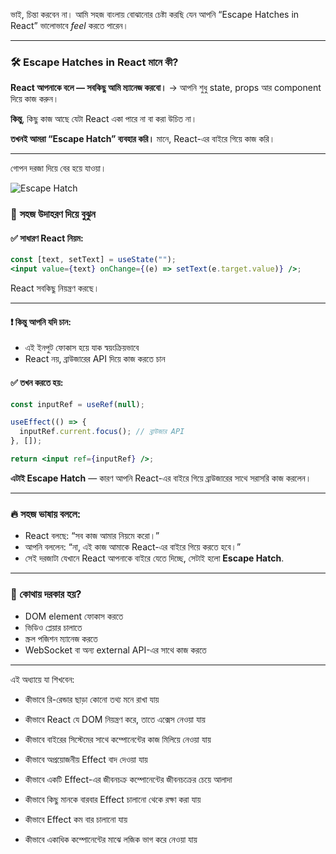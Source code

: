 ভাই, চিন্তা করবেন না। আমি সহজ বাংলায় বোঝানোর চেষ্টা করছি যেন আপনি “Escape Hatches in React” ভালোভাবে _feel_ করতে পারেন।

---

### 🛠️ **Escape Hatches in React** মানে কী?

**React আপনাকে বলে — সবকিছু আমি ম্যানেজ করবো।**
→ আপনি শুধু state, props আর component দিয়ে কাজ করুন।

**কিন্তু**, কিছু কাজ আছে যেটা React একা পারে না বা করা উচিত না।

**তখনই আমরা “Escape Hatch” ব্যবহার করি।**
মানে, React-এর বাইরে গিয়ে কাজ করি।

---

গোপন দরজা দিয়ে বের হয়ে যাওয়া।

<img src="/images/escape-hatches.png" alt="Escape Hatch" />

### 🎯 **সহজ উদাহরণ দিয়ে বুঝুন**

#### ✅ সাধারণ React নিয়ম:

```jsx
const [text, setText] = useState("");
<input value={text} onChange={(e) => setText(e.target.value)} />;
```

React সবকিছু নিয়ন্ত্রণ করছে।

---

#### ❗ কিন্তু আপনি যদি চান:

- এই ইনপুট ফোকাস হয়ে যাক স্বয়ংক্রিয়ভাবে
- React নয়, ব্রাউজারের API দিয়ে কাজ করতে চান

#### ✅ তখন করতে হয়:

```jsx
const inputRef = useRef(null);

useEffect(() => {
  inputRef.current.focus(); // ব্রাউজার API
}, []);

return <input ref={inputRef} />;
```

**এটাই Escape Hatch** — কারণ আপনি React-এর বাইরে গিয়ে ব্রাউজারের সাথে সরাসরি কাজ করলেন।

---

### 🔥 সহজ ভাষায় বললে:

- React বলছে: “সব কাজ আমার নিয়মে করো।”
- আপনি বললেন: “না, এই কাজ আমাকে React-এর বাইরে গিয়ে করতে হবে।”
- সেই দরজাটা যেখানে React আপনাকে বাইরে যেতে দিচ্ছে, সেটাই হলো **Escape Hatch**.

---

### 📌 কোথায় দরকার হয়?

- DOM element ফোকাস করতে
- ভিডিও প্লেয়ার চালাতে
- স্ক্রল পজিশন ম্যানেজ করতে
- WebSocket বা অন্য external API-এর সাথে কাজ করতে

---

এই অধ্যায়ে যা শিখবেন:

- কীভাবে রি-রেন্ডার ছাড়া কোনো তথ্য মনে রাখা যায়

- কীভাবে React যে DOM নিয়ন্ত্রণ করে, তাতে এক্সেস নেওয়া যায়

- কীভাবে বাইরের সিস্টেমের সাথে কম্পোনেন্টের কাজ মিলিয়ে নেওয়া যায়

- কীভাবে অপ্রয়োজনীয় Effect বাদ দেওয়া যায়

- কীভাবে একটি Effect-এর জীবনচক্র কম্পোনেন্টের জীবনচক্রের চেয়ে আলাদা

- কীভাবে কিছু মানকে বারবার Effect চালানো থেকে রক্ষা করা যায়

- কীভাবে Effect কম বার চালানো যায়

- কীভাবে একাধিক কম্পোনেন্টের মাঝে লজিক ভাগ করে নেওয়া যায়
